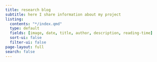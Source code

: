 ```yaml
---
title: research blog
subtitle: here I share information about my project
listing:
  contents: "*/index.qmd"
  type: default
  fields: [image, date, title, author, description, reading-time]
  sort-ui: false
  filter-ui: false
page-layout: full
search: false
---
```

